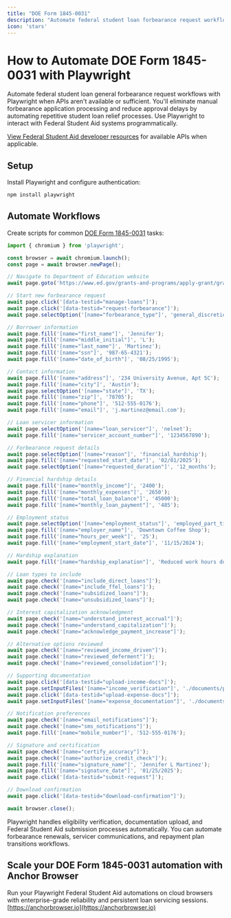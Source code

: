 ```yaml
---
title: "DOE Form 1845-0031"
description: "Automate federal student loan forbearance request workflows with Playwright when APIs aren't available."
icon: 'stars'
---
```


# How to Automate DOE Form 1845-0031 with Playwright

Automate federal student loan general forbearance request workflows with Playwright when APIs aren't available or sufficient. You'll eliminate manual forbearance application processing and reduce approval delays by automating repetitive student loan relief processes. Use Playwright to interact with Federal Student Aid systems programmatically.

[View Federal Student Aid developer resources](https://studentaid.gov/data-center/) for available APIs when applicable.

## Setup

Install Playwright and configure authentication:
```bash
npm install playwright
```

## Automate Workflows

Create scripts for common [DOE Form 1845-0031](https://studentaid.gov/sites/default/files/GeneralForbearance.pdf) tasks:

```JavaScript
import { chromium } from 'playwright';

const browser = await chromium.launch();
const page = await browser.newPage();

// Navigate to Department of Education website
await page.goto('https://www.ed.gov/grants-and-programs/apply-grant/grant-application-and-other-forms');

// Start new forbearance request
await page.click('[data-testid="manage-loans"]');
await page.click('[data-testid="request-forbearance"]');
await page.selectOption('[name="forbearance_type"]', 'general_discretionary');

// Borrower information
await page.fill('[name="first_name"]', 'Jennifer');
await page.fill('[name="middle_initial"]', 'L');
await page.fill('[name="last_name"]', 'Martinez');
await page.fill('[name="ssn"]', '987-65-4321');
await page.fill('[name="date_of_birth"]', '08/25/1995');

// Contact information
await page.fill('[name="address"]', '234 University Avenue, Apt 5C');
await page.fill('[name="city"]', 'Austin');
await page.selectOption('[name="state"]', 'TX');
await page.fill('[name="zip"]', '78705');
await page.fill('[name="phone"]', '512-555-0176');
await page.fill('[name="email"]', 'j.martinez@email.com');

// Loan servicer information
await page.selectOption('[name="loan_servicer"]', 'nelnet');
await page.fill('[name="servicer_account_number"]', '1234567890');

// Forbearance request details
await page.selectOption('[name="reason"]', 'financial_hardship');
await page.fill('[name="requested_start_date"]', '02/01/2025');
await page.selectOption('[name="requested_duration"]', '12_months');

// Financial hardship details
await page.fill('[name="monthly_income"]', '2400');
await page.fill('[name="monthly_expenses"]', '2650');
await page.fill('[name="total_loan_balance"]', '45000');
await page.fill('[name="monthly_loan_payment"]', '485');

// Employment status
await page.selectOption('[name="employment_status"]', 'employed_part_time');
await page.fill('[name="employer_name"]', 'Downtown Coffee Shop');
await page.fill('[name="hours_per_week"]', '25');
await page.fill('[name="employment_start_date"]', '11/15/2024');

// Hardship explanation
await page.fill('[name="hardship_explanation"]', 'Reduced work hours due to business downsizing. Currently seeking full-time employment while maintaining part-time position. Unable to meet loan payment obligations without forbearance.');

// Loan types to include
await page.check('[name="include_direct_loans"]');
await page.check('[name="include_ffel_loans"]');
await page.check('[name="subsidized_loans"]');
await page.check('[name="unsubsidized_loans"]');

// Interest capitalization acknowledgment
await page.check('[name="understand_interest_accrual"]');
await page.check('[name="understand_capitalization"]');
await page.check('[name="acknowledge_payment_increase"]');

// Alternative options reviewed
await page.check('[name="reviewed_income_driven"]');
await page.check('[name="reviewed_deferment"]');
await page.check('[name="reviewed_consolidation"]');

// Supporting documentation
await page.click('[data-testid="upload-income-docs"]');
await page.setInputFiles('[name="income_verification"]', './documents/paystubs_recent.pdf');
await page.click('[data-testid="upload-expense-docs"]');
await page.setInputFiles('[name="expense_documentation"]', './documents/monthly_bills.pdf');

// Notification preferences
await page.check('[name="email_notifications"]');
await page.check('[name="sms_notifications"]');
await page.fill('[name="mobile_number"]', '512-555-0176');

// Signature and certification
await page.check('[name="certify_accuracy"]');
await page.check('[name="authorize_credit_check"]');
await page.fill('[name="signature_name"]', 'Jennifer L Martinez');
await page.fill('[name="signature_date"]', '01/25/2025');
await page.click('[data-testid="submit-request"]');

// Download confirmation
await page.click('[data-testid="download-confirmation"]');

await browser.close();
```

Playwright handles eligibility verification, documentation upload, and Federal Student Aid submission processes automatically. You can automate forbearance renewals, servicer communications, and repayment plan transitions workflows.

## Scale your DOE Form 1845-0031 automation with Anchor Browser

Run your Playwright Federal Student Aid automations on cloud browsers with enterprise-grade reliability and persistent loan servicing sessions. [https://anchorbrowser.io](https://anchorbrowser.io)
